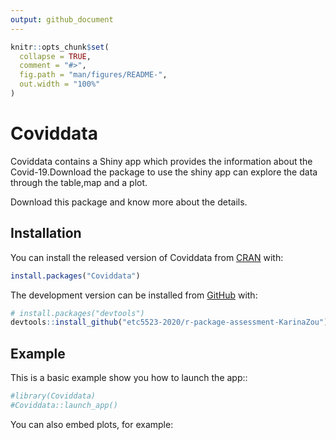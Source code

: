 ```yaml
---
output: github_document
---
```


<!-- README.md is generated from README.Rmd. Please edit that file -->

```r
knitr::opts_chunk$set(
  collapse = TRUE,
  comment = "#>",
  fig.path = "man/figures/README-",
  out.width = "100%"
)
```

# Coviddata

<!-- badges: start -->
<!-- badges: end -->

Coviddata contains a Shiny app which provides the information about the Covid-19.Download the package to use the shiny app can explore the data through the table,map and a plot.

Download this package and know more about the details.

## Installation

You can install the released version of Coviddata from [CRAN](https://CRAN.R-project.org) with:

``` r
install.packages("Coviddata")
```

The development version can be installed from [GitHub](https://github.com/) with:

``` r
# install.packages("devtools")
devtools::install_github("etc5523-2020/r-package-assessment-KarinaZou")
```
## Example

This is a basic example show you how to launch the app::

```r
#library(Coviddata)
#Coviddata::launch_app()
```



You can also embed plots, for example:

```r

```


